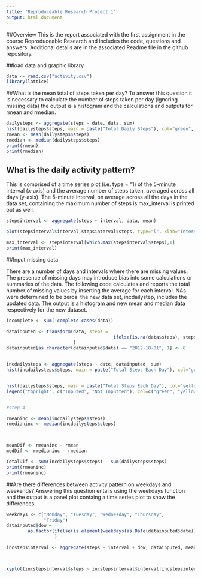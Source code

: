 ```yaml
---
title: "Reproduceable Research Project 1"
output: html_document
---
```

##Overview
This is the report associated with the first assignment in the course Reproduceable Research and includes the code, questions and answers.  Additional details are in the associated Readme file in the github repository. 

##load data and graphic library 

```r

data <- read.csv("activity.csv")
library(lattice)
```
##What is the mean total of steps taken per day?
To answer this question it is necessary to calculate the number of steps taken per day (ignoring missing data)
the output is a histogram and the calculations and outputs for rmean and rmedian.
```r
dailysteps <- aggregate(steps ~ date, data, sum)
hist(dailysteps$steps, main = paste("Total Daily Steps"), col="green", xlab="Number of Steps")
rmean <- mean(dailysteps$steps)
rmedian <- median(dailysteps$steps)
print(rmean)
print(rmedian)
```

## What is the daily activity pattern? 
This is comprised of a time series plot (i.e. type = "1) of the 5-minute interval (x-axis) and the average number of steps taken, averaged across all days (y-axis). The 5-minute interval, on average across all the days in the data set, containing the maximum number of steps is max_interval is printed out as well. 
```r
stepsinterval <- aggregate(steps ~ interval, data, mean)

plot(stepsinterval$interval,stepsinterval$steps, type="l", xlab="Interval", ylab="Number of Steps",main="Average Daily Number of Steps by Interval")

max_interval <- stepsinterval[which.max(stepsinterval$steps),1]
print(max_interval)

```

##Input missing data

There are a number of days and intervals where there are missing values. The presence of missing days may introduce bias into some calculations or summaries of the data.
The following code calculates and reports the total number of missing values by inserting the average for each interval. NAs were determined to be zeros. the new data set, incdailystep, includes the updated data. The output is a histogram and new mean and median data respectively for the new dataset. 
```r
incomplete <- sum(!complete.cases(data))

datainputed <- transform(data, steps = 
                                        ifelse(is.na(data$steps), stepsinterval$steps[match(data$interval, stepsinterval$interval)], data$steps)
                         )
datainputed[as.character(datainputed$date) == "2012-10-01", 1] <- 0


incdailysteps <- aggregate(steps ~ date, datainputed, sum)
hist(incdailysteps$steps, main = paste("Total Steps Each Day"), col="green", xlab="Number of Steps")


hist(dailysteps$steps, main = paste("Total Steps Each Day"), col="yellow", xlab="Number of Steps", add=T)
legend("topright", c("Inputed", "Not Inputted"), col=c("green", "yellow"), lwd=10)


#step 4

rmeaninc <- mean(incdailysteps$steps)
rmedianinc <- median(incdailysteps$steps)



meanDif <- rmeaninc - rmean
medDif <- rmedianinc - rmedian

TotalDif <- sum(incdailysteps$steps) - sum(dailysteps$steps)
print(rmeaninc)
print(rmeaninc)
```

##Are there differences between activity pattern on weekdays and weekends?
Answering this question entails using the weekdays function and the output is a panel plot containg a time series plot to show the differences. 
```r
weekdays <- c("Monday", "Tuesday", "Wednesday", "Thursday", 
              "Friday")
datainputed$dow = 
        as.factor(ifelse(is.element(weekdays(as.Date(datainputed$date)),weekdays), "Weekday", "Weekend")
                  )

incstepsinterval <- aggregate(steps ~ interval + dow, datainputed, mean)



xyplot(incstepsinterval$steps ~ incstepsinterval$interval|incstepsinterval$dow, main="Average Daily Steps by Interval",xlab="Interval", ylab="Steps",layout=c(1,2), type="l")

```

